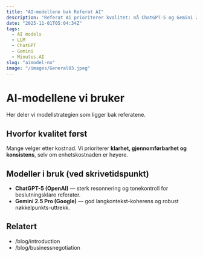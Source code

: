```yaml
---
title: "AI-modellene bak Referat AI"
description: "Referat AI prioriterer kvalitet: nå ChatGPT-5 og Gemini 2.5 Pro."
date: "2025-11-01T05:04:34Z"
tags:
  - AI models
  - LLM
  - ChatGPT
  - Gemini
  - Minutes.AI
slug: "aimodel-no"
image: "/images/General03.jpeg"
---
```


# AI-modellene vi bruker

Her deler vi modellstrategien som ligger bak referatene.

## Hvorfor kvalitet først
Mange velger etter kostnad. Vi prioriterer **klarhet, gjennomførbarhet og konsistens**, selv om enhetskostnaden er høyere.

## Modeller i bruk (ved skrivetidspunkt)
- **ChatGPT-5 (OpenAI)** — sterk resonnering og tonekontroll for beslutningsklare referater.
- **Gemini 2.5 Pro (Google)** — god langkontekst-koherens og robust nøkkelpunkts-uttrekk.

## Relatert
- /blog/introduction
- /blog/businessnegotiation
